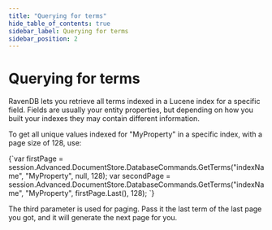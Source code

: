 ```yaml
---
title: "Querying for terms"
hide_table_of_contents: true
sidebar_label: Querying for terms
sidebar_position: 2
---
```



# Querying for terms

RavenDB lets you retrieve all terms indexed in a Lucene index for a specific field. Fields are usually your entity properties, but depending on how you built your indexes they may contain different information.

To get all unique values indexed for "MyProperty" in a specific index, with a page size of 128, use:

<TabItem value="getterms1" label="getterms1">
<CodeBlock language="csharp">
{`var firstPage = session.Advanced.DocumentStore.DatabaseCommands.GetTerms("indexName", "MyProperty", null, 128);
var secondPage = session.Advanced.DocumentStore.DatabaseCommands.GetTerms("indexName", "MyProperty", firstPage.Last(), 128);
`}
</CodeBlock>
</TabItem>

The third parameter is used for paging. Pass it the last term of the last page you got, and it will generate the next page for you.
